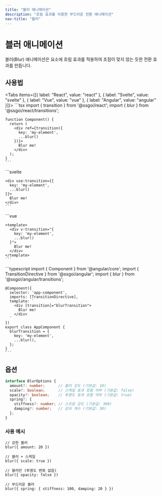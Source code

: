 ```yaml
---
title: "블러 애니메이션"
description: "흐림 효과를 이용한 부드러운 전환 애니메이션"
nav-title: "블러"
---
```


# 블러 애니메이션

블러(Blur) 애니메이션은 요소에 흐림 효과를 적용하여 초점이 맞지 않는 듯한 전환 효과를 만듭니다.

<TransitionDemo type="blur" />

## 사용법

<Tabs items={[{ label: "React", value: "react" }, { label: "Svelte", value: "svelte" }, { label: "Vue", value: "vue" }, { label: "Angular", value: "angular" }]}>
  <TabPanel value="react">
    ```tsx
    import { transition } from '@ssgoi/react';
    import { blur } from '@ssgoi/react/transitions';

    function Component() {
      return (
        <div ref={transition({
          key: 'my-element',
          ...blur()
        })}>
          Blur me!
        </div>
      );
    }
    ```
  </TabPanel>
  <TabPanel value="svelte">
    ```svelte
    <script>
      import { transition } from '@ssgoi/svelte';
      import { blur } from '@ssgoi/svelte/transitions';
    </script>

    <div use:transition={{
      key: 'my-element',
      ...blur()
    }}>
      Blur me!
    </div>
    ```
  </TabPanel>
  <TabPanel value="vue">
    ```vue
    <script setup>
    import { blur } from '@ssgoi/vue/transitions';
    </script>

    <template>
      <div v-transition="{
        key: 'my-element',
        ...blur()
      }">
        Blur me!
      </div>
    </template>
    ```
  </TabPanel>
  <TabPanel value="angular">
    ```typescript
    import { Component } from '@angular/core';
    import { TransitionDirective } from '@ssgoi/angular';
    import { blur } from '@ssgoi/angular/transitions';

    @Component({
      selector: 'app-component',
      imports: [TransitionDirective],
      template: `
        <div [transition]="blurTransition">
          Blur me!
        </div>
      `
    })
    export class AppComponent {
      blurTransition = {
        key: 'my-element',
        ...blur(),
      };
    }
    ```
  </TabPanel>
</Tabs>

## 옵션

```typescript
interface BlurOptions {
  amount?: number;      // 블러 강도 (기본값: 10)
  scale?: boolean;      // 스케일 효과 포함 여부 (기본값: false)
  opacity?: boolean;    // 투명도 효과 포함 여부 (기본값: true)
  spring?: {
    stiffness?: number; // 스프링 강도 (기본값: 300)
    damping?: number;   // 감쇠 계수 (기본값: 30)
  };
}
```

### 사용 예시

```tsx
// 강한 블러
blur({ amount: 20 })

// 블러 + 스케일
blur({ scale: true })

// 블러만 (투명도 변화 없음)
blur({ opacity: false })

// 부드러운 블러
blur({ spring: { stiffness: 100, damping: 20 } })
```